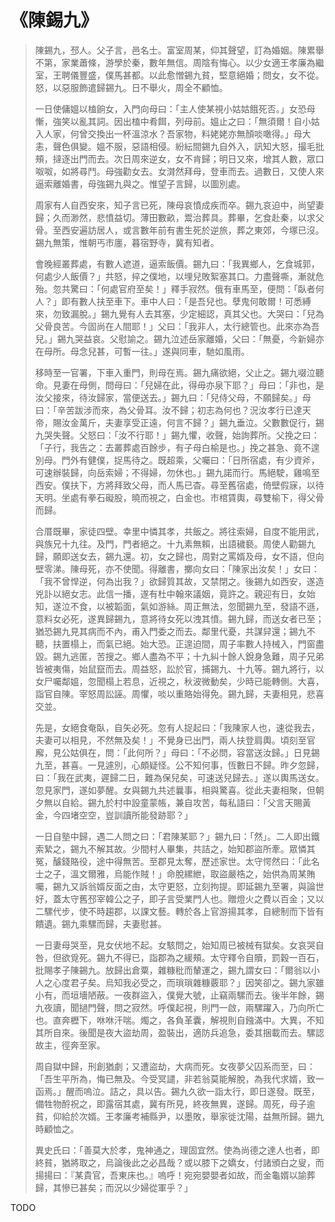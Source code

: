 # 《陳錫九》

> 陳錫九，邳人。父子言，邑名士。富室周某，仰其聲望，訂為婚姻。陳累舉不第，家業蕭條，游學於秦，數年無信。周陰有悔心。以少女適王孝廉為繼室，王聘儀豐盛，僕馬甚都。以此愈憎錫九貧，堅意絕婚；問女，女不從。怒，以惡服飾遣歸錫九。日不舉火，周全不顧恤。
>
> 一日使傭媼以榼餉女，入門向母曰：「主人使某視小姑姑餓死否。」女恐母慚，強笑以亂其詞。因出榼中肴餌，列母前。媼止之曰：「無須爾！自小姑入人家，何曾交換出一杯溫涼水？吾家物，料姥姥亦無顏啖噉得。」母大恚，聲色俱變。媼不服，惡語相侵。紛紜間錫九自外入，訊知大怒，撮毛批頰，撻逐出門而去。次日周來逆女，女不肯歸；明日又來，增其人數，眾口呶呶，如將尋鬥。母強勸女去。女潸然拜母，登車而去。過數日，又使人來逼索離婚書，母強錫九與之。惟望子言歸，以圖別處。
>
> 周家有人自西安來，知子言已死，陳母哀憤成疾而卒。錫九哀迫中，尚望妻歸；久而渺然，悲憤益切。薄田數畝，鬻治葬具。葬畢，乞食赴秦，以求父骨。至西安遍訪居人，或言數年前有書生死於逆旅，葬之東郊，今塚已沒。錫九無策，惟朝丐市廛，暮宿野寺，冀有知者。
>
> 會晚經叢葬處，有數人遮道，逼索飯價。錫九曰：「我異鄉人，乞食城郭，何處少人飯價？」共怒，捽之僕地，以埋兒敗絮塞其口。力盡聲嘶，漸就危殆。忽共驚曰：「何處官府至矣！」釋手寂然。俄有車馬至，便問：「臥者何人？」即有數人扶至車下。車中人曰：「是吾兒也。孽鬼何敢爾！可悉縛來，勿致漏脫。」錫九覺有人去其塞，少定細認，真其父也。大哭曰：「兒為父骨良苦。今固尚在人間耶！」父曰：「我非人，太行總管也。此來亦為吾兒。」錫九哭益哀。父慰諭之。錫九泣述岳家離婚，父曰：「無憂，今新婦亦在母所。母念兒甚，可暫一往。」遂與同車，馳如風雨。
>
> 移時至一官署，下車入重門，則母在焉。錫九痛欲絕，父止之。錫九啜泣聽命。見妻在母側，問母曰：「兒婦在此，得毋亦泉下耶？」母曰：「非也，是汝父接來，待汝歸家，當便送去。」錫九曰：「兒侍父母，不願歸矣。」母曰：「辛苦跋涉而來，為父骨耳。汝不歸；初志為何也？況汝孝行已達天帝，賜汝金萬斤，夫妻享受正遠，何言不歸？」錫九垂泣。父數數促行，錫九哭失聲。父怒曰：「汝不行耶！」錫九懼，收聲，始詢葬所。父挽之曰：「子行，我告之：去叢葬處百餘步，有子母白榆是也。」挽之甚急、竟不遑別母。門外有健僕，捉馬待之。既超乘，父囑曰：「日所宿處，有少資斧，可速辦裝歸，向岳索婦；不得婦，勿休也。」錫九諾而行。馬絕駛，雞鳴至西安。僕扶下，方將拜致父母，而人馬已杳。尋至舊宿處，倚壁假寐，以待天明。坐處有拳石礙股，曉而視之，白金也。市棺賃輿，尋雙榆下，得父骨而歸。
>
> 合厝既畢，家徒四壁。幸里中憐其孝，共飯之。將往索婦，自度不能用武，與族兄十九往。及門，門者絕之。十九素無賴，出語穢褻。周使人勸錫九歸，願即送女去，錫九還。初，女之歸也，周對之罵婿及母，女不語，但向壁零涕。陳母死，亦不使聞。得離書，擲向女曰：「陳家出汝矣！」女曰：「我不曾悍逆，何為出我？」欲歸質其故，又禁閉之。後錫九如西安，遂造兇訃以絕女志。此信一播，遂有杜中翰來議姻，竟許之。親迎有日，女始知，遂泣不食，以被韜面，氣如游絲。周正無法，忽聞錫九至，發語不遜，意料女必死，遂異歸錫九，意將待女死以洩其憤。錫九歸，而送女者已至；猶恐錫九見其病而不內，甫入門委之而去。鄰里代憂，共謀舁還；錫九不聽，扶置榻上，而氣已絕。始大恐。正遑迫間，周子率數人持械入，門窗盡毀。錫九逃匿，苦搜之。鄉人盡為不平；十九糾十餘人銳身急難，周子兄弟皆被夷傷，始鼠竄而去。周益怒，訟於官，捕錫九、十九等。錫九將行，以女尸囑鄰媼，忽聞榻上若息，近視之，秋波微動矣，少時已能轉側。大喜，詣官自陳。宰怒周訟誣。周懼，啖以重賂始得免。錫九歸，夫妻相見，悲喜交並。
>
> 先是，女絕食奄臥，自矢必死。忽有人捉起曰：「我陳家人也，速從我去，夫妻可以相見，不然無及矣！」不覺身已出門，兩人扶登肩輿。頃刻至官廨，見公姑俱在，問：「此何所？」母曰：「不必問，容當送汝歸。」日見錫九至，甚喜。一見遽別，心頗疑怪。公不知何事，恆數日不歸。昨夕忽歸，曰：「我在武夷，遲歸二日，難為保兒矣，可速送兒歸去。」遂以輿馬送女。忽見家門，遂如夢醒。女與錫九共述曩事，相與驚喜。從此夫妻相聚，但朝夕無以自給。錫九於村中設童蒙帳，兼自攻苦，每私語曰：「父言天賜黃金，今四堵空空，豈訓讀所能發跡耶？」
>
> 一日自塾中歸，遇二人問之曰：「君陳某耶？」錫九曰：「然」。二人即出鐵索縶之，錫九不解其故。少間村人畢集，共詰之，始知郡盜所牽。眾憐其冤，醵錢賂役，途中得無苦。至郡見太奪，歷述家世。太守愕然曰：「此名士之子，溫文爾雅，烏能作賊！」命脫縲紲，取盜嚴梏之，始供為周某賄囑，錫九又訴翁婿反面之由，太守更怒，立刻拘提。即延錫九至署，與論世好，蓋太守舊邳宰韓公之子，即子言受業門人也。贈燈火之費以百金；又以二騾代步，使不時趨郡，以課文藝。轉於各上官游揚其孝，自總制而下皆有饋遺。錫九乘騾而歸，夫妻慰甚。
>
> 一日妻母哭至，見女伏地不起。女駭問之，始知周已被械有獄矣。女哀哭自咎，但欲覓死。錫九不得已，詣郡為之緩頰。太守釋令自贖，罰穀一百石，批賜孝子陳錫九。放歸出倉粟，雜糠秕而輦運之，錫九謂女曰：「爾翁以小人之心度君子矣。烏知我必受之，而瑣瑣雜糠覈耶？」因笑卻之。錫九家雖小有，而垣墻陋蔽。一夜群盜入，僕覺大號，止竊兩騾而去。後半年餘，錫九夜讀，聞撾門聲，問之寂然。呼僕起視，則門一啟，兩騾躍入，乃向所亡也。直奔櫪下，咻咻汗喘。燭之，各負革囊，解視則自鏹滿中。大異，不知其所自來。後聞是夜大盜劫周，盈裝出，適防兵追急，委其捆載而去。騾認故主，徑奔至家。
>
> 周自獄中歸，刑創猶劇；又遭盜劫，大病而死。女夜夢父囚系而至，曰：「吾生平所為，悔已無及。今受冥譴，非若翁莫能解脫，為我代求婿，致一函焉。」醒而嗚泣。詰之，具以告。錫九久欲一詣太行，即日遂發。既至，備牲物酹祝之，即露宿其處，冀有所見，終夜無異，遂歸。周死，母子逾貧，仰給於次婿。王孝廉考補縣尹，以墨敗，舉家徙沈陽，益無所歸。錫九時顧恤之。
>
> 異史氏曰：「善莫大於孝，鬼神通之，理固宜然。使為尚德之達人也者，即終貧，猶將取之，烏論後此之必昌哉？或以膝下之嬌女，付諸頒白之叟，而揚揚曰：『某貴官，吾東床也。』嗚呼！宛宛嬰嬰者如故，而金龜婿以諭葬歸，其慘已甚矣；而況以少婦從軍乎？」

TODO
